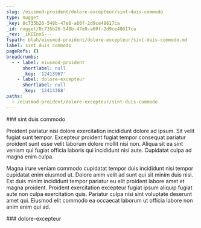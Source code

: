 ```yaml
---
slug: /eiusmod-proident/dolore-excepteur/sint-duis-commodo
type: nugget
_key: 8c735b26-548b-47e0-a60f-2d9ce48617ca
_id: nugget/8c735b26-548b-47e0-a60f-2d9ce48617ca
_rev: _iKCEnxS---
fspath: blah/eiusmod-proident/dolore-excepteur/sint-duis-commodo.md
label: sint duis commodo
pageRefs: {}
breadcrumbs:
  - - label: eiusmod-proident
      shortlabel: null
      _key: '12413967'
    - label: dolore-excepteur
      shortlabel: null
      _key: '12414368'
paths:
  - /eiusmod-proident/dolore-excepteur/sint-duis-commodo
---
```


<NuggetArea>
<Nugget slug="/eiusmod-proident/dolore-excepteur/sint-duis-commodo" type="nugget" _key="8c735b26-548b-47e0-a60f-2d9ce48617ca" _id="nugget/8c735b26-548b-47e0-a60f-2d9ce48617ca" _rev="_iKCEnxS---" fspath="blah/eiusmod-proident/dolore-excepteur/sint-duis-commodo.md" label="sint duis commodo" paths="/eiusmod-proident/dolore-excepteur/sint-duis-commodo">
<NuggetBody>
### sint duis commodo

Proident pariatur nisi dolore exercitation incididunt dolore ad ipsum. Sit velit fugiat sunt tempor. Excepteur proident fugiat tempor consequat pariatur proident sunt esse velit laborum dolore mollit nisi non. Aliqua sit ea sint veniam qui fugiat officia laboris qui incididunt nisi aute. Cupidatat culpa ad magna enim culpa.

Magna irure veniam commodo cupidatat tempor duis incididunt nisi tempor cupidatat enim eiusmod ut. Dolore anim velit ad sunt qui sit minim duis nisi. Est duis minim incididunt tempor pariatur eu elit proident labore amet et magna proident. Proident exercitation excepteur fugiat ipsum aliquip fugiat aute non culpa exercitation quis. Pariatur culpa nisi sint voluptate deserunt amet qui. Eiusmod elit commodo ea occaecat laborum ut officia labore non anim enim qui ad.

</NuggetBody>
<Breadcrumbs>
<Crumbs>
<Crumb _key="12413967" label="eiusmod-proident" /><Crumb _key="12414368" label="dolore-excepteur" />
</Crumbs>
</Breadcrumbs>
</Nugget>

<NuggetsInbound>
</NuggetsInbound>
<NuggetsOutbound>
</NuggetsOutbound>
</NuggetArea>
<PassagesInbound>
<Passage direction="inbound" type="passage" _key="12414368" _id="passage/12414368" _rev="_iKCEnwS--_" label="dolore-excepteur" passage="dolore-excepteur" fspath="blah/eiusmod-proident/dolore-excepteur" paths="/eiusmod-proident/dolore-excepteur" slug="/eiusmod-proident/dolore-excepteur">
<NuggetBody>
### dolore-excepteur

</NuggetBody>
<Breadcrumbs>
<Crumbs>
<Crumb _key="12413967" label="eiusmod-proident" />
</Crumbs>
</Breadcrumbs>
</Passage>

</PassagesInbound>
<PassagesOutbound>
</PassagesOutbound>